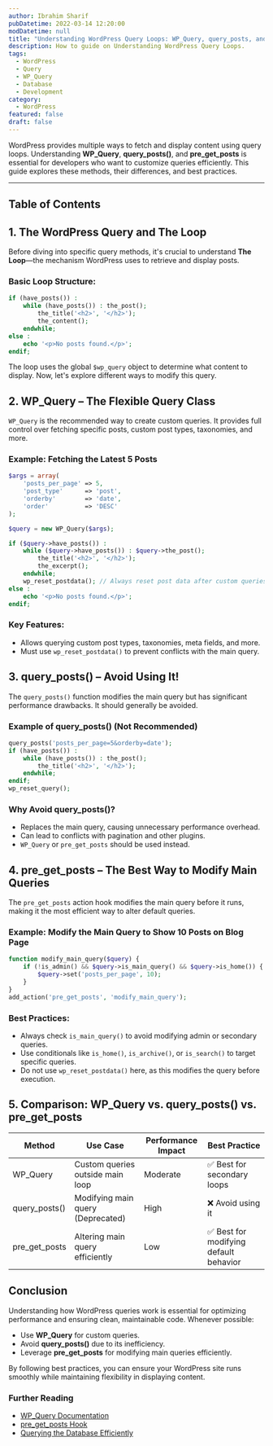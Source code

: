 ```yaml
---
author: Ibrahim Sharif
pubDatetime: 2022-03-14 12:20:00
modDatetime: null
title: "Understanding WordPress Query Loops: WP_Query, query_posts, and pre_get_posts"
description: How to guide on Understanding WordPress Query Loops.
tags:
  - WordPress
  - Query
  - WP_Query
  - Database
  - Development
category:
  - WordPress
featured: false
draft: false
---
```



WordPress provides multiple ways to fetch and display content using query loops. Understanding **WP_Query**, **query_posts()**, and **pre_get_posts** is essential for developers who want to customize queries efficiently. This guide explores these methods, their differences, and best practices.

---

## Table of Contents

## **1. The WordPress Query and The Loop**

Before diving into specific query methods, it's crucial to understand **The Loop**—the mechanism WordPress uses to retrieve and display posts.

### **Basic Loop Structure:**
```php
if (have_posts()) :
    while (have_posts()) : the_post();
        the_title('<h2>', '</h2>');
        the_content();
    endwhile;
else :
    echo '<p>No posts found.</p>';
endif;
```

The loop uses the global `$wp_query` object to determine what content to display. Now, let's explore different ways to modify this query.


## **2. WP_Query – The Flexible Query Class**

`WP_Query` is the recommended way to create custom queries. It provides full control over fetching specific posts, custom post types, taxonomies, and more.

### **Example: Fetching the Latest 5 Posts**
```php
$args = array(
    'posts_per_page' => 5,
    'post_type'      => 'post',
    'orderby'        => 'date',
    'order'          => 'DESC'
);

$query = new WP_Query($args);

if ($query->have_posts()) :
    while ($query->have_posts()) : $query->the_post();
        the_title('<h2>', '</h2>');
        the_excerpt();
    endwhile;
    wp_reset_postdata(); // Always reset post data after custom queries.
else :
    echo '<p>No posts found.</p>';
endif;
```

### **Key Features:**
- Allows querying custom post types, taxonomies, meta fields, and more.
- Must use `wp_reset_postdata()` to prevent conflicts with the main query.


## **3. query_posts() – Avoid Using It!**

The `query_posts()` function modifies the main query but has significant performance drawbacks. It should generally be avoided.

### **Example of query_posts() (Not Recommended)**
```php
query_posts('posts_per_page=5&orderby=date');
if (have_posts()) :
    while (have_posts()) : the_post();
        the_title('<h2>', '</h2>');
    endwhile;
endif;
wp_reset_query();
```

### **Why Avoid query_posts()?**
- Replaces the main query, causing unnecessary performance overhead.
- Can lead to conflicts with pagination and other plugins.
- `WP_Query` or `pre_get_posts` should be used instead.


## **4. pre_get_posts – The Best Way to Modify Main Queries**

The `pre_get_posts` action hook modifies the main query before it runs, making it the most efficient way to alter default queries.

### **Example: Modify the Main Query to Show 10 Posts on Blog Page**
```php
function modify_main_query($query) {
    if (!is_admin() && $query->is_main_query() && $query->is_home()) {
        $query->set('posts_per_page', 10);
    }
}
add_action('pre_get_posts', 'modify_main_query');
```

### **Best Practices:**
- Always check `is_main_query()` to avoid modifying admin or secondary queries.
- Use conditionals like `is_home()`, `is_archive()`, or `is_search()` to target specific queries.
- Do not use `wp_reset_postdata()` here, as this modifies the query before execution.


## **5. Comparison: WP_Query vs. query_posts() vs. pre_get_posts**

| Method          | Use Case | Performance Impact | Best Practice |
|---------------|---------|------------------|--------------|
| WP_Query      | Custom queries outside main loop | Moderate | ✅ Best for secondary loops |
| query_posts() | Modifying main query (Deprecated) | High | ❌ Avoid using it |
| pre_get_posts | Altering main query efficiently | Low | ✅ Best for modifying default behavior |


## **Conclusion**

Understanding how WordPress queries work is essential for optimizing performance and ensuring clean, maintainable code. Whenever possible:
- Use **WP_Query** for custom queries.
- Avoid **query_posts()** due to its inefficiency.
- Leverage **pre_get_posts** for modifying main queries efficiently.

By following best practices, you can ensure your WordPress site runs smoothly while maintaining flexibility in displaying content.


### **Further Reading**
- [WP_Query Documentation](https://developer.wordpress.org/reference/classes/wp_query/)
- [pre_get_posts Hook](https://developer.wordpress.org/reference/hooks/pre_get_posts/)
- [Querying the Database Efficiently](https://developer.wordpress.org/themes/basics/the-loop/)

